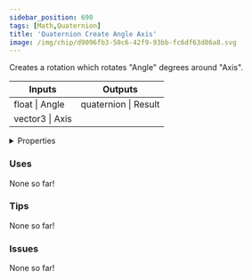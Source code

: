 ```yaml
---
sidebar_position: 690
tags: [Math,Quaternion]
title: 'Quaternion Create Angle Axis'
image: /img/chip/d9096fb3-50c6-42f9-93bb-fc6df63d86a8.svg
---
```


Creates a rotation which rotates "Angle" degrees around "Axis".



<IChip uuid="d9096fb3-50c6-42f9-93bb-fc6df63d86a8"/>

<table><thead><tr><th>Inputs</th><th>Outputs</th></tr></thead><tbody><tr><td>float | Angle</td><td>quaternion | Result</td></tr><tr><td>vector3 | Axis</td><td /></tr></tbody></table>

<details>
  <summary>Properties</summary>
  <div>
    <div>
    <table>
      <tbody>
        <tr>
          <td>Is beta required?</td>
          <td>No</td>
        </tr>
        <tr>
          <td>Is chip a trolling risk?</td>
          <td>No</td>
        </tr>
        <tr>
          <td>Is chip a role assignment risk?</td>
          <td>No</td>
        </tr>
        <tr>
          <td>Chip UUID</td>
          <td>d9096fb3-50c6-42f9-93bb-fc6df63d86a8</td>
        </tr>
        <tr>
          <td>Room availability</td>
          <td>Available everywhere</td>
        </tr>
      </tbody>
    </table>
    </div>
  </div>
</details>

### Uses

None so far!

### Tips

None so far!

### Issues

None so far!